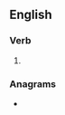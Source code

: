 ==English==

===Verb===
{{head|en|verb form}}

# {{en-third-person singular of|uncrate}}

===Anagrams===
* {{anagrams|en|Centaurs|Etruscan|arsecunt|centaurs|recusant|rescuant|traunces|untraces}}